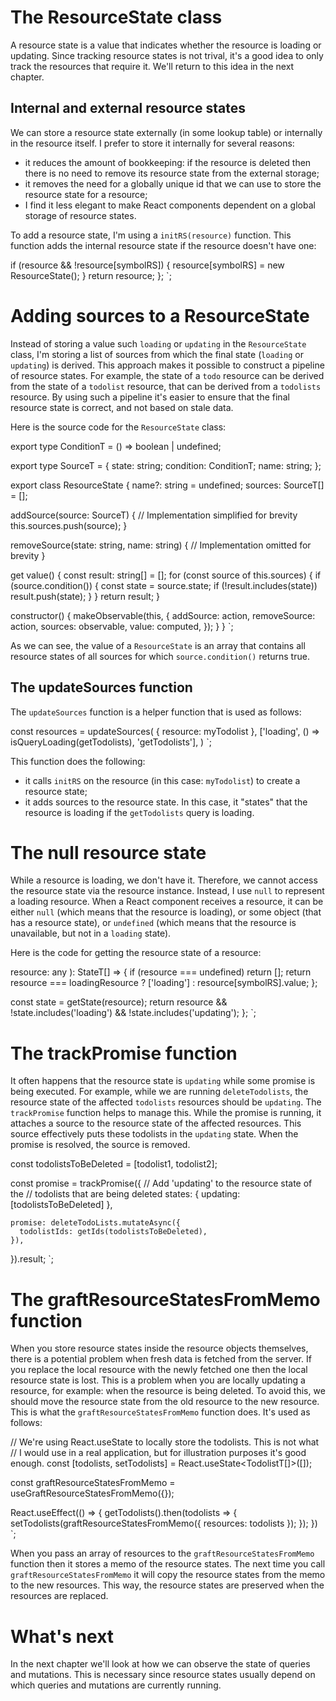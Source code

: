# The ResourceState class

A resource state is a value that indicates whether the resource is loading or updating. Since tracking resource
states is not trival, it's a good idea to only track the resources that require it. We'll return to this idea
in the next chapter.

## Internal and external resource states

We can store a resource state externally (in some lookup table) or internally in the resource itself. I prefer to
store it internally for several reasons:

- it reduces the amount of bookkeeping: if the resource is deleted then there is no need to remove its resource state
  from the external storage;
- it removes the need for a globally unique id that we can use to store the resource state for a resource;
- I find it less elegant to make React components dependent on a global storage of resource states.

To add a resource state, I'm using a `initRS(resource)` function. This function adds the internal resource state if
the resource doesn't have one:


  if (resource && !resource[symbolRS]) {
    resource[symbolRS] = new ResourceState();
  }
  return resource;
};
`;

<CodeSnippet
  title="resourceStates/ResourceState.ts"
  code={code1}
/>

# Adding sources to a ResourceState

Instead of storing a value such `loading` or `updating` in the `ResourceState` class, I'm storing a list of sources
from which the final state (`loading` or `updating`) is derived. This approach makes it possible to construct
a pipeline of resource states. For example, the state of a `todo` resource can be derived from the state of
a `todolist` resource, that can be derived from a `todolists` resource. By using such a pipeline it's easier
to ensure that the final resource state is correct, and not based on stale data.

Here is the source code for the `ResourceState` class:

export type ConditionT = () => boolean | undefined;

export type SourceT = {
  state: string;
  condition: ConditionT;
  name: string;
};

export class ResourceState {
  name?: string = undefined;
  sources: SourceT[] = [];

  addSource(source: SourceT) {
    // Implementation simplified for brevity
    this.sources.push(source);
  }

  removeSource(state: string, name: string) {
    // Implementation omitted for brevity
  }

  get value() {
    const result: string[] = [];
    for (const source of this.sources) {
      if (source.condition()) {
        const state = source.state;
        if (!result.includes(state)) result.push(state);
      }
    }
    return result;
  }

  constructor() {
    makeObservable(this, {
      addSource: action,
      removeSource: action,
      sources: observable,
      value: computed,
    });
  }
}
`;

<CodeSnippet
  title="resourceStates/ResourceState.ts"
  code={code2}
/>

As we can see, the value of a `ResourceState` is an array that contains all resource states of all sources for which
`source.condition()` returns true.

## The updateSources function

The `updateSources` function is a helper function that is used as follows:

const resources = updateSources(
  { resource: myTodolist },
  ['loading', () => isQueryLoading(getTodolists), 'getTodolists'],
)
`;

<CodeSnippet
  title="example.ts"
  code={code3}
/>

This function does the following:

- it calls `initRS` on the resource (in this case: `myTodolist`) to create a resource state;
- it adds sources to the resource state. In this case, it "states" that the resource is loading if the `getTodolists`
  query is loading.

# The null resource state

While a resource is loading, we don't have it. Therefore, we cannot access the resource state via the resource instance.
Instead, I use `null` to represent a loading resource. When a React component receives a resource, it can be either
`null` (which means that the resource is loading), or some object (that has a resource state), or `undefined` (which
means that the resource is unavailable, but not in a `loading` state).

Here is the code for getting the resource state of a resource:



  resource: any
): StateT[] => {
  if (resource === undefined)  return [];
  return resource === loadingResource
    ? ['loading']
    : resource[symbolRS].value;
};

  const state = getState(resource);
  return resource && !state.includes('loading') && !state.includes('updating');
};
`;

<CodeSnippet
  title="resourceStates/ResourceState.ts"
  code={code4}
/>

# The trackPromise function

It often happens that the resource state is `updating` while some promise is being executed. For example,
while we are running `deleteTodolists`, the resource state of the affected `todolists` resources should
be `updating`. The `trackPromise` function helps to manage this. While the promise is running, it attaches
a source to the resource state of the affected resources. This source effectively puts these todolists in the
`updating` state. When the promise is resolved, the source is removed.

  const todolistsToBeDeleted = [todolist1, todolist2];

  const promise = trackPromise({
    // Add 'updating' to the resource state of the
    // todolists that are being deleted
    states: { updating: [todolistsToBeDeleted] },

    promise: deleteTodoLists.mutateAsync({
      todolistIds: getIds(todolistsToBeDeleted),
    }),
  }).result;
`;

<CodeSnippet
  title="resourceStates/ResourceState.ts"
  code={code5}
/>

# The graftResourceStatesFromMemo function

When you store resource states inside the resource objects themselves, there is a potential
problem when fresh data is fetched from the server. If you replace the local resource
with the newly fetched one then the local resource state is lost. This is a problem when
you are locally updating a resource, for example: when the resource is being deleted.
To avoid this, we should move the resource state from the old resource to the new resource.
This is what the `graftResourceStatesFromMemo` function does. It's used as follows:

  // We're using React.useState to locally store the todolists. This is not what
  // I would use in a real application, but for illustration purposes it's good enough.
  const [todolists, setTodolists] = React.useState<TodolistT[]>([]);

  const graftResourceStatesFromMemo = useGraftResourceStatesFromMemo({});

  React.useEffect(() => {
    getTodolists().then(todolists => {
      setTodolists(graftResourceStatesFromMemo({
        resources: todolists
      });
    });
  })
`;

<CodeSnippet
  title="resourceStates/ResourceState.ts"
  code={code6}
/>

When you pass an array of resources to the `graftResourceStatesFromMemo` function then it stores a memo
of the resource states. The next time you call `graftResourceStatesFromMemo` it will copy the
resource states from the memo to the new resources. This way, the resource states are preserved
when the resources are replaced.

# What's next

In the next chapter we'll look at how we can observe the state of queries and mutations. This is necessary
since resource states usually depend on which queries and mutations are currently running.